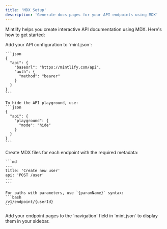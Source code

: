 ```yaml
---
title: 'MDX Setup'
description: 'Generate docs pages for your API endpoints using MDX'
---
```


Mintlify helps you create interactive API documentation using MDX. Here's how to get started:

<Steps>
  <Step title="Configure API in mint.json">
    Add your API configuration to `mint.json`:

    ```json
    {
      "api": {
        "baseUrl": "https://mintlify.com/api",
        "auth": {
          "method": "bearer"
        }
      }
    }
    ```

    To hide the API playground, use:
    ```json
    {
      "api": {
        "playground": {
          "mode": "hide"
        }
      }
    }
    ```
  </Step>
  
  <Step title="Create endpoint pages">
    Create MDX files for each endpoint with the required metadata:

    ```md
    ---
    title: 'Create new user'
    api: 'POST /user'
    ---
    ```

    For paths with parameters, use `{paramName}` syntax:
    ```bash
    /v1/endpoint/{userId}
    ```
  </Step>

  <Step title="Add to navigation">
    Add your endpoint pages to the `navigation` field in `mint.json` to display them in your sidebar.
  </Step>
</Steps>